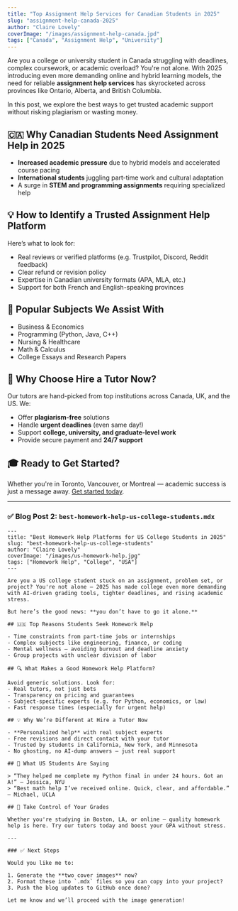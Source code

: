```yaml
---
title: "Top Assignment Help Services for Canadian Students in 2025"
slug: "assignment-help-canada-2025"
author: "Claire Lovely"
coverImage: "/images/assignment-help-canada.jpd"
tags: ["Canada", "Assignment Help", "University"]
---
```


Are you a college or university student in Canada struggling with deadlines, complex coursework, or academic overload? You're not alone. With 2025 introducing even more demanding online and hybrid learning models, the need for reliable **assignment help services** has skyrocketed across provinces like Ontario, Alberta, and British Columbia.

In this post, we explore the best ways to get trusted academic support without risking plagiarism or wasting money.

## 🇨🇦 Why Canadian Students Need Assignment Help in 2025

- **Increased academic pressure** due to hybrid models and accelerated course pacing
- **International students** juggling part-time work and cultural adaptation
- A surge in **STEM and programming assignments** requiring specialized help

## 💡 How to Identify a Trusted Assignment Help Platform

Here’s what to look for:
- Real reviews or verified platforms (e.g. Trustpilot, Discord, Reddit feedback)
- Clear refund or revision policy
- Expertise in Canadian university formats (APA, MLA, etc.)
- Support for both French and English-speaking provinces

## 📘 Popular Subjects We Assist With

- Business & Economics
- Programming (Python, Java, C++)
- Nursing & Healthcare
- Math & Calculus
- College Essays and Research Papers

## 🚀 Why Choose Hire a Tutor Now?

Our tutors are hand-picked from top institutions across Canada, UK, and the US. We:
- Offer **plagiarism-free** solutions
- Handle **urgent deadlines** (even same day!)
- Support **college, university, and graduate-level work**
- Provide secure payment and **24/7 support**

## 🎓 Ready to Get Started?

Whether you're in Toronto, Vancouver, or Montreal — academic success is just a message away. [Get started today](https://hireatutornow.com).

---

### ✅ Blog Post 2: `best-homework-help-us-college-students.mdx`

```mdx
---
title: "Best Homework Help Platforms for US College Students in 2025"
slug: "best-homework-help-us-college-students"
author: "Claire Lovely"
coverImage: "/images/us-homework-help.jpg"
tags: ["Homework Help", "College", "USA"]
---

Are you a US college student stuck on an assignment, problem set, or project? You're not alone — 2025 has made college even more demanding with AI-driven grading tools, tighter deadlines, and rising academic stress.

But here’s the good news: **you don’t have to go it alone.**

## 🇺🇸 Top Reasons Students Seek Homework Help

- Time constraints from part-time jobs or internships
- Complex subjects like engineering, finance, or coding
- Mental wellness — avoiding burnout and deadline anxiety
- Group projects with unclear division of labor

## 🔍 What Makes a Good Homework Help Platform?

Avoid generic solutions. Look for:
- Real tutors, not just bots
- Transparency on pricing and guarantees
- Subject-specific experts (e.g. for Python, economics, or law)
- Fast response times (especially for urgent help)

## 💡 Why We’re Different at Hire a Tutor Now

- **Personalized help** with real subject experts
- Free revisions and direct contact with your tutor
- Trusted by students in California, New York, and Minnesota
- No ghosting, no AI-dump answers — just real support

## 💬 What US Students Are Saying

> “They helped me complete my Python final in under 24 hours. Got an A!” – Jessica, NYU  
> “Best math help I’ve received online. Quick, clear, and affordable.” – Michael, UCLA  

## 🚀 Take Control of Your Grades

Whether you're studying in Boston, LA, or online — quality homework help is here. Try our tutors today and boost your GPA without stress.

---

### ✅ Next Steps

Would you like me to:

1. Generate the **two cover images** now?
2. Format these into `.mdx` files so you can copy into your project?
3. Push the blog updates to GitHub once done?

Let me know and we’ll proceed with the image generation!


